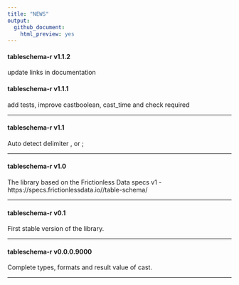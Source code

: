 ```yaml
---
title: "NEWS"
output: 
  github_document:
    html_preview: yes
---
```


#### tableschema-r v1.1.2

update links in documentation

#### tableschema-r v1.1.1

add tests, improve castboolean, cast_time and check required

----------------------------------------------------------------

#### tableschema-r v1.1

Auto detect delimiter , or ;

----------------------------------------------------------------

#### tableschema-r v1.0

The library based on the Frictionless Data specs v1 - https://specs.frictionlessdata.io//table-schema/

----------------------------------------------------------------

#### tableschema-r v0.1

First stable version of the library.

----------------------------------------------------------------

#### tableschema-r v0.0.0.9000

Complete types, formats and result value of cast.

----------------------------------------------------------------